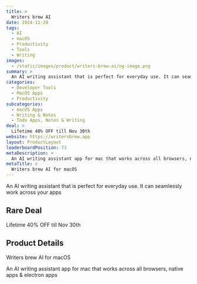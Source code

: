 ```yaml
---
title: >
  Writers brew AI
date: 2024-11-28
tags:
  - AI
  - macOS
  - Productivity
  - Tools
  - Writing
images:
  - /static/images/product/writers-brew-ai/og-image.png
summary: >
  An AI writing assistant that is perfect for everyday use. It can seamlessly work across your apps
categories:
  - Developer Tools
  - MacOS Apps
  - Productivity
subcategories:
  - macOS Apps
  - Writing & Notes
  - Todo Apps, Notes & Writing
deal: >
  Lifetime 40% OFF till Nov 30th
website: https://writersbrew.app
layout: ProductLayout
leaderboardPosition: 73
metaDescription: >
  An AI writing assistant app for mac that works across all browsers, native apps & electron apps
metaTitle: >
  Writers brew AI for macOS
---
```

An AI writing assistant that is perfect for everyday use. It can seamlessly work across your apps

## Rare Deal

Lifetime 40% OFF till Nov 30th

## Product Details

Writers brew AI for macOS

An AI writing assistant app for mac that works across all browsers, native apps & electron apps
